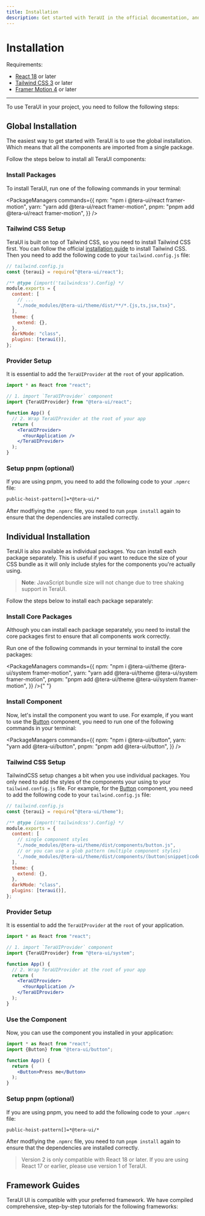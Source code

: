 ```yaml
---
title: Installation
description: Get started with TeraUI in the official documentation, and learn more about all our features!
---
```


# Installation

Requirements:

- [React 18](https://reactjs.org/) or later
- [Tailwind CSS 3](https://tailwindcss.com/) or later
- [Framer Motion 4](https://www.framer.com/motion/) or later

---

<CarbonAd />

To use TeraUI in your project, you need to follow the following steps:

## Global Installation

The easiest way to get started with TeraUI is to use the global installation. Which means
that all the components are imported from a single package.

Follow the steps below to install all TeraUI components:

<Steps>

### Install Packages

To install TeraUI, run one of the following commands in your terminal:

<PackageManagers
  commands={{
    npm: "npm i @tera-ui/react framer-motion",
    yarn: "yarn add @tera-ui/react framer-motion",
    pnpm: "pnpm add @tera-ui/react framer-motion",
  }}
/>

### Tailwind CSS Setup

TeraUI is built on top of Tailwind CSS, so you need to install Tailwind CSS first. You can follow the official
[installation guide](https://tailwindcss.com/docs/installation) to install Tailwind CSS. Then you need to add
the following code to your `tailwind.config.js` file:

```js {8,13-14}
// tailwind.config.js
const {teraui} = require("@tera-ui/react");

/** @type {import('tailwindcss').Config} */
module.exports = {
  content: [
    // ...
    "./node_modules/@tera-ui/theme/dist/**/*.{js,ts,jsx,tsx}",
  ],
  theme: {
    extend: {},
  },
  darkMode: "class",
  plugins: [teraui()],
};
```

### Provider Setup

It is essential to add the `TeraUIProvider` at the `root` of your application.

```jsx
import * as React from "react";

// 1. import `TeraUIProvider` component
import {TeraUIProvider} from "@tera-ui/react";

function App() {
  // 2. Wrap TeraUIProvider at the root of your app
  return (
    <TeraUIProvider>
      <YourApplication />
    </TeraUIProvider>
  );
}
```

### Setup pnpm (optional)

If you are using pnpm, you need to add the following code to your `.npmrc` file:

```bash
public-hoist-pattern[]=*@tera-ui/*
```

After modfiying the `.npmrc` file, you need to run `pnpm install` again to ensure that the dependencies are installed correctly.

</Steps>

## Individual Installation

TeraUI is also available as individual packages. You can install each package separately. This
is useful if you want to reduce the size of your CSS bundle as it will only include styles for the components
you're actually using.

> **Note**: JavaScript bundle size will not change due to tree shaking support in TeraUI.

Follow the steps below to install each package separately:

<Steps>

### Install Core Packages

Although you can install each package separately, you need to install the core packages first
to ensure that all components work correctly.

Run one of the following commands in your terminal to install the core packages:

<PackageManagers
  commands={{
    npm: "npm i @tera-ui/theme @tera-ui/system framer-motion",
    yarn: "yarn add @tera-ui/theme @tera-ui/system framer-motion",
    pnpm: "pnpm add @tera-ui/theme @tera-ui/system framer-motion",
  }}
/>{" "}

### Install Component

Now, let's install the component you want to use. For example, if you want to use the
[Button](/docs/components/button) component, you need to run one of the following commands
in your terminal:

<PackageManagers
  commands={{
    npm: "npm i @tera-ui/button",
    yarn: "yarn add @tera-ui/button",
    pnpm: "pnpm add @tera-ui/button",
  }}
/>

### Tailwind CSS Setup

TailwindCSS setup changes a bit when you use individual packages. You only need to add the
styles of the components your using to your `tailwind.config.js` file. For example, for the
[Button](/docs/components/button) component, you need to add the following code to your
`tailwind.config.js` file:

```js {8,10,16}
// tailwind.config.js
const {teraui} = require("@tera-ui/theme");

/** @type {import('tailwindcss').Config} */
module.exports = {
  content: [
    // single component styles
    "./node_modules/@tera-ui/theme/dist/components/button.js",
    // or you can use a glob pattern (multiple component styles)
    './node_modules/@tera-ui/theme/dist/components/(button|snippet|code|input).js'
  ],
  theme: {
    extend: {},
  },
  darkMode: "class",
  plugins: [teraui()],
};
```

### Provider Setup

It is essential to add the `TeraUIProvider` at the `root` of your application.

```jsx
import * as React from "react";

// 1. import `TeraUIProvider` component
import {TeraUIProvider} from "@tera-ui/system";

function App() {
  // 2. Wrap TeraUIProvider at the root of your app
  return (
    <TeraUIProvider>
      <YourApplication />
    </TeraUIProvider>
  );
}
```

### Use the Component

Now, you can use the component you installed in your application:

```jsx
import * as React from "react";
import {Button} from "@tera-ui/button";

function App() {
  return (
    <Button>Press me</Button>
  );
}
```


### Setup pnpm (optional)

If you are using pnpm, you need to add the following code to your `.npmrc` file:

```bash
public-hoist-pattern[]=*@tera-ui/*
```

After modfiying the `.npmrc` file, you need to run `pnpm install` again to ensure that the dependencies are installed correctly.

</Steps>

<Blockquote color="warning">
  Version 2 is only compatible with React 18 or later. If you are using React 17 or earlier, please
  use <Link href="https://v1.teraui.org/docs/getting-started" isExternal> version 1 of TeraUI</Link>.
</Blockquote>

## Framework Guides

TeraUI UI is compatible with your preferred framework. We have compiled comprehensive, step-by-step tutorials for the following frameworks:

<Frameworks />
